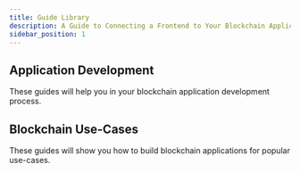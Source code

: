 ```yaml
---
title: Guide Library
description: A Guide to Connecting a Frontend to Your Blockchain Application
sidebar_position: 1
---
```



## Application Development

These guides will help you in your blockchain application development process.

<ArticleCard
  icon={frontendIcon}
  title="Connecting A Frontend - NextJS"
  description="This connects a frontend to your blockchain application using NextJS, wagmi and web3auth."
  githubLink="https://github.com/settlemint/settlemint-nextjs-wagmi"
  articleLink="../connect-frontend/"
/>

## Blockchain Use-Cases

These guides will show you how to build blockchain applications for popular use-cases.

<ArticleCard
  icon={assetTokenization}
  title="Asset Tokenization"
  description="This guide explains how to build an asset tokenization application using SettleMint"
  articleLink="../asset-tokenization/"
/>
